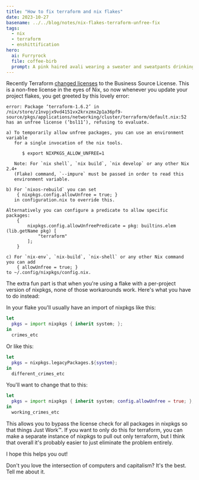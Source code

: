 ```yaml
---
title: "How to fix terraform and nix flakes"
date: 2023-10-27
basename: ../../blog/notes/nix-flakes-terraform-unfree-fix
tags:
  - nix
  - terraform
  - enshittification
hero:
  ai: Furryrock
  file: coffee-birb
  prompt: A pink haired avali wearing a sweater and sweatpants drinking coffee indoors.
---
```


Recently Terraform [changed licenses](https://www.theregister.com/2023/08/11/hashicorp_bsl_licence/) to the Business Source License. This is a non-free license in the eyes of Nix, so now whenever you update your project flakes, you get greeted by this lovely error:

```
error: Package ‘terraform-1.6.2’ in /nix/store/z1nvpjx9vd4151vx2krxzmx2p1a36pf9-source/pkgs/applications/networking/cluster/terraform/default.nix:52 has an unfree license (‘bsl11’), refusing to evaluate.

a) To temporarily allow unfree packages, you can use an environment variable
   for a single invocation of the nix tools.

      $ export NIXPKGS_ALLOW_UNFREE=1

   Note: For `nix shell`, `nix build`, `nix develop` or any other Nix 2.4+
   (Flake) command, `--impure` must be passed in order to read this
   environment variable.

b) For `nixos-rebuild` you can set
    { nixpkgs.config.allowUnfree = true; }
   in configuration.nix to override this.

Alternatively you can configure a predicate to allow specific packages:
    {
        nixpkgs.config.allowUnfreePredicate = pkg: builtins.elem (lib.getName pkg) [
            "terraform"
        ];
    }

c) For `nix-env`, `nix-build`, `nix-shell` or any other Nix command you can add
    { allowUnfree = true; }
to ~/.config/nixpkgs/config.nix.
```

The extra fun part is that when you're using a flake with a per-project version of nixpkgs, none of those workarounds work. Here's what you have to do instead:

In your flake you'll usually have an import of nixpkgs like this:

```nix
let
  pkgs = import nixpkgs { inherit system; };
in
  crimes_etc
```

Or like this:

```nix
let
  pkgs = nixpkgs.legacyPackages.${system};
in
  different_crimes_etc
```

You'll want to change that to this:

```nix
let
  pkgs = import nixpkgs { inherit system; config.allowUnfree = true; };
in
  working_crimes_etc
```

This allows you to bypass the license check for all packages in nixpkgs so that things Just Work™. If you want to only do this for terraform, you can make a separate instance of nixpkgs to pull out only terraform, but I think that overall it's probably easier to just eliminate the problem entirely.

I hope this helps you out!

<XeblogConv name="Cadey" mood="coffee">
  Don't you love the intersection of computers and capitalism? It's the best.
</XeblogConv>
<XeblogConv name="Aoi" mood="coffee">
  Tell me about it.
</XeblogConv>
